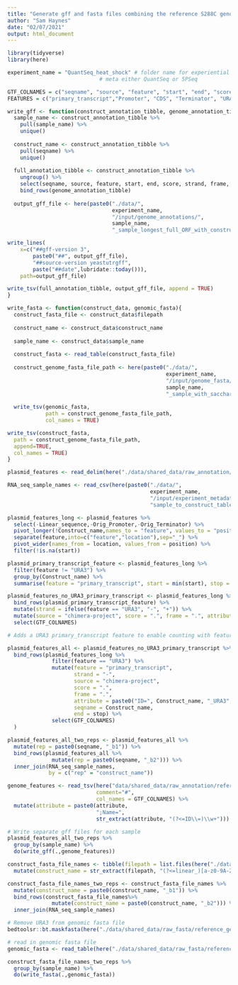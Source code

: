```yaml
---
title: "Generate gff and fasta files combining the reference S288C genome with plasmid construct sequences"
author: "Sam Haynes"
date: "02/07/2021"
output: html_document
---
```


```r
library(tidyverse)
library(here)

experiment_name = "QuantSeq_heat_shock" # folder name for experiential 
                             # meta either QuantSeq or 5PSeq

GTF_COLNAMES = c("seqname", "source", "feature", "start", "end", "score", "strand", "frame", "attribute")
FEATURES = c("primary_transcript","Promoter", "CDS", "Terminator", "URA3", "M1", "M2", "M3")
```

```r
write_gff <- function(construct_annotation_tibble, genome_annotation_tibble){
  sample_name <- construct_annotation_tibble %>%
    pull(sample_name) %>%
    unique()
  
  construct_name <- construct_annotation_tibble %>%
    pull(seqname) %>%
    unique()
  
  full_annotation_tibble <- construct_annotation_tibble %>% 
    ungroup() %>%
    select(seqname, source, feature, start, end, score, strand, frame, attribute) %>%
    bind_rows(genome_annotation_tibble)
    
  output_gff_file <- here(paste0("./data/",
                                 experiment_name,
                                 "/input/genome_annotations/", 
                                 sample_name,
                                 "_sample_longest_full_ORF_with_constructs.gff"))

write_lines(
    x=c("##gff-version 3", 
        paste0("##", output_gff_file),
        "##source-version yeastutrgff",
        paste("##date",lubridate::today())),
    path=output_gff_file)

write_tsv(full_annotation_tibble, output_gff_file, append = TRUE)
}

write_fasta <- function(construct_data, genomic_fasta){
  construct_fasta_file <- construct_data$filepath
  
  construct_name <- construct_data$construct_name
  
  sample_name <- construct_data$sample_name
  
  construct_fasta <- read_table(construct_fasta_file)
  
  construct_genome_fasta_file_path <- here(paste0("./data/",
                                                  experiment_name,
                                                  "/input/genome_fasta/",
                                                  sample_name,
                                                  "_sample_with_saccharomyces_cerevisiae_R64.fa"))
  
  write_tsv(genomic_fasta, 
            path = construct_genome_fasta_file_path, 
            col_names = TRUE)

write_tsv(construct_fasta,
  path = construct_genome_fasta_file_path,
  append=TRUE,
  col_names = TRUE)
}
```

```r
plasmid_features <- read_delim(here("./data/shared_data/raw_annotation/construct_annotation/plasmid_features.csv"), ";")

RNA_seq_sample_names <- read_csv(here(paste0("./data/", 
                                             experiment_name,
                                             "/input/experiment_metadata/",
                                             "sample_to_construct_table.csv")))

plasmid_features_long <- plasmid_features %>% 
  select(-Linear_sequence,-Orig_Promoter,-Orig_Terminator) %>% 
  pivot_longer(!Construct_name,names_to = "feature", values_to = "position") %>% 
  separate(feature,into=c("feature","location"),sep="_") %>% 
  pivot_wider(names_from = location, values_from = position) %>%
  filter(!is.na(start))

plasmid_primary_transcript_feature <- plasmid_features_long %>%
  filter(feature != "URA3") %>%
  group_by(Construct_name) %>%
  summarise(feature = "primary_transcript", start = min(start), stop = max(stop))

plasmid_features_no_URA3_primary_transcript <- plasmid_features_long %>%
  bind_rows(plasmid_primary_transcript_feature) %>%
  mutate(strand = ifelse(feature == "URA3", "-", "+")) %>%
  mutate(source = "chimera-project", score = ".", frame = ".", attribute = paste0("ID=", Construct_name, "_", feature, ";Name=", Construct_name, "_", feature), seqname = Construct_name, end = stop) %>%
  select(GTF_COLNAMES)

# Adds a URA3 primary_transcript feature to enable counting with featureCounts

plasmid_features_all <- plasmid_features_no_URA3_primary_transcript %>%
  bind_rows(plasmid_features_long %>%
              filter(feature == "URA3") %>%
              mutate(feature = "primary_transcript", 
                     strand = "-", 
                     source = "chimera-project", 
                     score = ".", 
                     frame = ".", 
                     attribute = paste0("ID=", Construct_name, "_URA3", ";Name=", Construct_name, "_URA3"), 
                     seqname = Construct_name, 
                     end = stop) %>%
              select(GTF_COLNAMES)
  )

plasmid_features_all_two_reps <- plasmid_features_all %>%
  mutate(rep = paste0(seqname, "_b1")) %>%
  bind_rows(plasmid_features_all %>%
              mutate(rep = paste0(seqname, "_b2"))) %>%
  inner_join(RNA_seq_sample_names, 
             by = c("rep" = "construct_name"))

genome_features <- read_tsv(here("data/shared_data/raw_annotation/reference_genome_annotation/longest_full-ORF_ypd_plus_other_fixed_UTR_length_transcripts.gff"), 
                            comment="#", 
                            col_names = GTF_COLNAMES) %>%
  mutate(attribute = paste0(attribute, 
                            ";Name=", 
                            str_extract(attribute, "(?<=ID\\=)\\w+")))

# Write separate gff files for each sample
plasmid_features_all_two_reps %>%
  group_by(sample_name) %>%
  do(write_gff(.,genome_features))

```

```r
construct_fasta_file_names <- tibble(filepath = list.files(here("./data/shared_data/raw_fasta/construct_fasta"), full.names = TRUE)) %>%
  mutate(construct_name = str_extract(filepath, "(?<=linear_)[a-z0-9A-Z\\-_]+(?=.fa)"))

construct_fasta_file_names_two_reps <- construct_fasta_file_names %>%
  mutate(construct_name = paste0(construct_name, "_b1")) %>%
  bind_rows(construct_fasta_file_names%>%
              mutate(construct_name = paste0(construct_name, "_b2"))) %>%
  inner_join(RNA_seq_sample_names)

# Remove URA3 from genomic fasta file
bedtoolsr::bt.maskfasta(here("./data/shared_data/raw_fasta/reference_genome_fasta/saccharomyces_cerevisiae_R64-2-1_20150113_chrnames.fsa"), here("./data/shared_data/raw_fasta/reference_genome_fasta/saccharomyces_cerevisiae_R64_delta_URA3.fa"), here("./data/shared_data/raw_annotation/reference_genome_annotation/URA3_deletion_position.bed"))

# read in genomic fasta file
genomic_fasta <- read_table(here("./data/shared_data/raw_fasta/reference_genome_fasta/saccharomyces_cerevisiae_R64_delta_URA3.fa"))

construct_fasta_file_names_two_reps %>%
  group_by(sample_name) %>%
  do(write_fasta(.,genomic_fasta))

```
